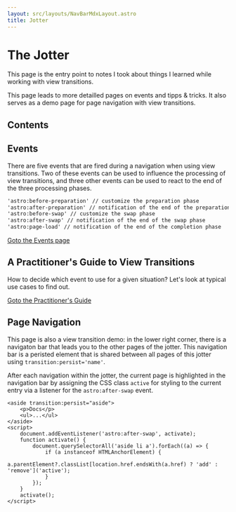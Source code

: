 ```yaml
---
layout: src/layouts/NavBarMdxLayout.astro
title: Jotter
---
```


# The Jotter

This page is the entry point to notes I took about things I learned while working with view transitions.

This page leads to more detailled pages on events and tipps & tricks. It also serves as a demo page for page navigation with view transitions.

## Contents

## Events

There are five events that are fired during a navigation when using view transitions. Two of these events can be used to influence the processing of view transitions, and three other events can be used to react to the end of the three processing phases.

```txt
'astro:before-preparation' // customize the preparation phase
'astro:after-preparation' // notification of the end of the preparation phase
'astro:before-swap' // customize the swap phase
'astro:after-swap' // notification of the end of the swap phase
'astro:page-load' // notification of the end of the completion phase
```

[Goto the Events page](/docs/Events/)

## A Practitioner's Guide to View Transitions

How to decide which event to use for a given situation? Let's look at typical use cases to find out.

[Goto the Practitioner's Guide](/docs/Practical/)

## Page Navigation

This page is also a view transition demo: in the lower right corner, there is a navigaton bar that leads you to the other pages of the jotter. This navigation bar is a peristed element that is shared between all pages of this jotter using `transition:persist='name'`. 

After each navigation within the jotter, the current page is highlighted in the navigation bar by assigning the CSS class `active` for styling to the current entry via a listener for the `astro:after-swap` event.

```astro
<aside transition:persist="aside">
	<p>Docs</p>
	<ul>...</ul>
</aside>
<script>
	document.addEventListener('astro:after-swap', activate);
	function activate() {
		document.querySelectorAll('aside li a').forEach((a) => {
			if (a instanceof HTMLAnchorElement) {
				a.parentElement?.classList[location.href.endsWith(a.href) ? 'add' : 'remove']('active');
			}
		});
	}
	activate();
</script>
```

